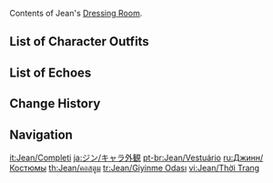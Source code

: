 {{CharacterTabs}}
Contents of Jean's [[Dressing Room]].

==List of Character Outfits==
{{Outfits by Category Table|Jean Outfits|nocharacter=1}}

==List of Echoes==
{{Echoes by Category Table|Jean Echoes|nocharacter=1}}

==Change History==
{{Change History|1.0}}

==Navigation==
{{Character Navbox|Dressing Room}}

[[it:Jean/Completi]]
[[ja:ジン/キャラ外観]]
[[pt-br:Jean/Vestuário]]
[[ru:Джинн/Костюмы]]
[[th:Jean/คอสตูม]]
[[tr:Jean/Giyinme Odası]]
[[vi:Jean/Thời Trang]]